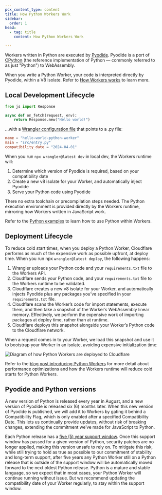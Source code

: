 ```yaml
---
pcx_content_type: content
title: How Python Workers Work
sidebar:
  order: 1
head:
  - tag: title
    content: How Python Workers Work

---
```



Workers written in Python are executed by [Pyodide](https://pyodide.org/en/stable/index.html). Pyodide is a port of [CPython](https://github.com/python) (the reference implementation of Python — commonly referred to as just "Python") to WebAssembly.

When you write a Python Worker, your code is interpreted directly by Pyodide, within a V8 isolate. Refer to [How Workers works](/workers/reference/how-workers-works/) to learn more.

## Local Development Lifecycle

```python
from js import Response

async def on_fetch(request, env):
    return Response.new("Hello world!")
```

…with a [Wrangler configuration file](/workers/wrangler/configuration/) that points to a .py file:

<WranglerConfig>

```toml
name = "hello-world-python-worker"
main = "src/entry.py"
compatibility_date = "2024-04-01"
```

</WranglerConfig>

When you run `npx wrangler@latest dev` in local dev, the Workers runtime will:

1. Determine which version of Pyodide is required, based on your compatibility date
2. Create a new v8 isolate for your Worker, and automatically inject Pyodide
3. Serve your Python code using Pyodide

There no extra toolchain or precompilation steps needed. The Python execution environment is provided directly by the Workers runtime, mirroring how Workers written in JavaScript work.

Refer to the [Python examples](/workers/languages/python/examples/) to learn how to use Python within Workers.

## Deployment Lifecycle

To reduce cold start times, when you deploy a Python Worker, Cloudflare performs as much of the expensive work as possible upfront, at deploy time. When you run npx `wrangler@latest deploy`, the following happens:

1. Wrangler uploads your Python code and your `requirements.txt` file to the Workers API.
2. Cloudflare sends your Python code, and your `requirements.txt` file to the Workers runtime to be validated.
3. Cloudflare creates a new v8 isolate for your Worker, and automatically injects Pyodide plus any packages you’ve specified in your `requirements.txt` file.
4. Cloudflare scans the Worker’s code for import statements, execute them, and then take a snapshot of the Worker’s WebAssembly linear memory. Effectively, we perform the expensive work of importing packages at deploy time, rather than at runtime.
5. Cloudflare deploys this snapshot alongside your Worker’s Python code to the Cloudflare network.

<Render file="python-workers-beta-packages" product="workers" />

When a request comes in to your Worker, we load this snapshot and use it to bootstrap your Worker in an isolate, avoiding expensive initialization time:

![Diagram of how Python Workers are deployed to Cloudflare](~/assets/images/workers/languages/python/python-workers-deployment.png)

Refer to the [blog post introducing Python Workers](https://blog.cloudflare.com/python-workers) for more detail about performance optimizations and how the Workers runtime will reduce cold starts for Python Workers.

## Pyodide and Python versions

A new version of Python is released every year in August, and a new version of Pyodide is released six (6) months later. When this new version of Pyodide is published, we will add it to Workers by gating it behind a Compatibility Flag, which is only enabled after a specified Compatibility Date. This lets us continually provide updates, without risk of breaking changes, extending the commitment we’ve made for JavaScript to Python.

Each Python release has a [five (5) year support window](https://devguide.python.org/versions/). Once this support window has passed for a given version of Python, security patches are no longer applied, making this version unsafe to rely on. To mitigate this risk, while still trying to hold as true as possible to our commitment of stability and long-term support, after five years any Python Worker still on a Python release that is outside of the support window will be automatically moved forward to the next oldest Python release. Python is a mature and stable language, so we expect that in most cases, your Python Worker will continue running without issue. But we recommend updating the compatibility date of your Worker regularly, to stay within the support window.
